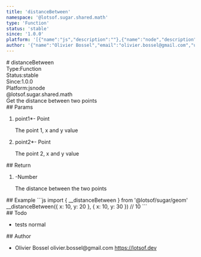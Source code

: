 ```yaml
---
title: 'distanceBetween'
namespace: '@lotsof.sugar.shared.math'
type: 'Function'
status: 'stable'
since: '1.0.0'
platform: '[{"name":"js","description":""},{"name":"node","description":""}]'
author: '{"name":"Olivier Bossel","email":"olivier.bossel@gmail.com","url":"https://lotsof.dev"}'
---
```

<div class="docmap-mdx">
# distanceBetween
<div class="_metas">
<div class="_type"><span class="_type-label">Type:</span><span class="_type-value">Function</span></div>
<div class="_status"><span class="_status-label">Status:</span><span class="_status-value -stable">stable</span></div>
<div class="_since"><span class="_since-label">Since:</span><span class="_since-value">1.0.0</span></div>
<div class="_platform"><span class="_platform-label">Platform:</span><span class="_platform-value -js">js</span><span class="_platform-value -node">node</span></div>
</div>
<div class="_namespace">@lotsof.sugar.shared.math</div>
<div class="_description typo-format typo-rhythm">
Get the distance between two points
</div>
<div class="_params">
## Params
<ol class="_list">
<li class="_item">
<span class="_name">point1<span class="_required">*</span></span><span class="_default">-</span> <span class="_type">Point</span>
<p class="_description">The point 1&comma; x and y value</p>
</li>
<li class="_item">
<span class="_name">point2<span class="_required">*</span></span><span class="_default">-</span> <span class="_type">Point</span>
<p class="_description">The point 2&comma; x and y value</p>
</li>
</ol>
</div>
<div class="_return">
## Return
<ol class="_list">
<li class="_item">
<span class="_default">-</span><span class="_type">Number</span>
<p class="_description">The distance between the two points</p>
</li>
</ol>
</div>
<div class="_examples">
## Example
```js
import { __distanceBetween } from '@lotsof/sugar/geom'
__distanceBetween({
	x: 10, y: 20
}, {
	x: 10, y: 30
}) // 10
```
</div>
<div class="_todo">
## Todo
<ul class="_list">
<li class="_item">
<span class="_description">tests</span>
<span class="_priority -normal">normal</span>
</li>
</ul>
</div>
<div class="_author">
## Author
<ul class="_list">
<li class="_item">
<span class="_name">Olivier Bossel</span>
<span class="_email">olivier.bossel@gmail.com</span>
<a href="https://lotsof.dev" target="_blank" class="_url">https://lotsof.dev</a>
</li>
</ul>
</div>
</div>
